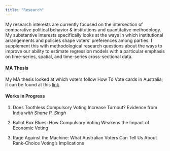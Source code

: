 ---
title: "Research"
---

My research interests are currently focused on the intersection of comparative political behavior & institutions and quantitative methodology. My substantive interests specifically looks at the ways in which institutional arrangements and policies shape voters' preferences among parties. I supplement this with methodological research questions about the ways to improve our ability to estimate regression models with a particular emphasis on time-series, spatial, and time-series cross-sectional data.

#### MA Thesis

My MA thesis looked at which voters follow How To Vote cards in Australia; it can be found at this [link](https://www.dropbox.com/scl/fi/uizfw3nk0pakdmg86ei3w/Rajan_CV_December_2024.pdf?rlkey=x2bogp1dcyv7hjo3pu0r9dgwr&st=v4cfq4hb&dl=0).

#### Works in Progress

1.  Does Toothless Compulsory Voting Increase Turnout? Evidence from India *with Shane P. Singh*

2.  Ballot Box Blues: How Compulsory Voting Weakens the Impact of Economic Voting

3.  Rage Against the Machine: What Australian Voters Can Tell Us About Rank-Choice Voting’s Implications
